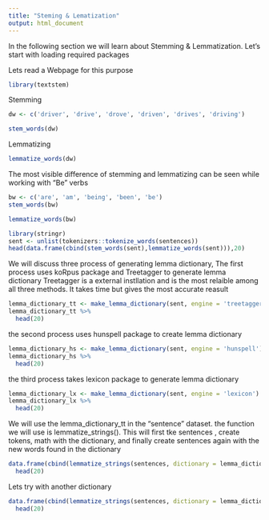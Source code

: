 ---
title: "Steming & Lematization"
output: html_document
---

In the following section we will learn about Stemming & Lemmatization. Let's start with loading required packages

Lets read a Webpage for this purpose

```{r}
library(textstem)

```
Stemming
```{r}
dw <- c('driver', 'drive', 'drove', 'driven', 'drives', 'driving')

stem_words(dw)

```
Lemmatizing

```{r}

lemmatize_words(dw)

```
The most visible difference of stemming and lemmatizing can be seen while working 
with "Be" verbs
```{r}
bw <- c('are', 'am', 'being', 'been', 'be')
stem_words(bw)
```


```{r}
lemmatize_words(bw)
```


```{r}
library(stringr)
sent <- unlist(tokenizers::tokenize_words(sentences))
head(data.frame(cbind(stem_words(sent),lemmatize_words(sent))),20)
```
We will discuss three process of generating lemma dictionary,
The first process uses koRpus package and Treetagger to generate lemma dictionary
Treetagger is a external instllation and is the most relaible among all three methods. It takes time but gives the most accurate reasult
```{r}
lemma_dictionary_tt <- make_lemma_dictionary(sent, engine = 'treetagger')
lemma_dictionary_tt %>% 
  head(20)
```

the second process uses hunspell package to create lemma dictionary
```{r}
lemma_dictionary_hs <- make_lemma_dictionary(sent, engine = 'hunspell')
lemma_dictionary_hs %>% 
  head(20)
```

the third process takes lexicon package to generate lemma dictionary
```{r}
lemma_dictionary_lx <- make_lemma_dictionary(sent, engine = 'lexicon')
lemma_dictionary_lx %>% 
  head(20)
```
We will use the lemma_dictionary_tt in the "sentence" dataset. the function we will use is lemmatize_strings(). This will first tke sentences , create tokens, math with the dictionary, and finally create sentences again with the new words found in the dictionary  

```{r}
data.frame(cbind(lemmatize_strings(sentences, dictionary = lemma_dictionary_tt),sentences)) %>% 
  head(20)
```
Lets try with another dictionary

```{r}
data.frame(cbind(lemmatize_strings(sentences, dictionary = lemma_dictionary_hs),sentences))%>% 
  head(20)
```
